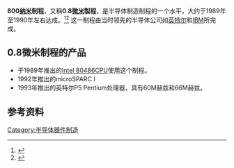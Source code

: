 {{半導體製程}}

'''800[[纳米|纳米]]制程'''，又稱'''0.8[[微米|微米]]製程'''，是半导体制造制程的一个水平，大约于1989年至1990年左右达成。<ref>{{cite web |last=Mueller |first=S |title=Microprocessors from 1971 to the Present |publisher=informIT |date=2006-07-21 |url=http://www.informit.com/articles/article.aspx?p=482324&seqNum=2 |accessdate=2012-05-11 |archiveurl=https://www.webcitation.org/6Y5hNxktm?url=http://www.informit.com/articles/article.aspx?p=482324 |archivedate=2015-04-27 |deadurl=no }}</ref><ref>{{cite web |last=Myslewski |first=R |title=Happy 40th birthday, Intel 4004! |publisher=TheRegister |date=2011-11-15 |url=http://www.theregister.co.uk/Print/2011/11/15/the_first_forty_years_of_intel_microprocessors/ |accessdate=2015-04-19 |archiveurl=https://www.webcitation.org/6Y5hOU9KX?url=http://www.theregister.co.uk/Print/2011/11/15/the_first_forty_years_of_intel_microprocessors/ |archivedate=2015-04-27 |deadurl=no }}</ref> 这一制程由当时领先的半导体公司如[[英特尔|英特尔]]和[[IBM|IBM]]所完成。

==0.8微米制程的产品==
* 于1989年推出的[[Intel_80486|Intel 80486]][[CPU|CPU]]使用这个制程。
* 1992年推出的microSPARC I
* 1993年推出的英特尔P5 Pentium处理器，具有60M赫兹和66M赫兹。

==参考资料==
{{reflist}}

{{Sequence|
prev=[[1微米制程|1微米制程]]|
next=[[600纳米制程|600纳米制程]]|
list=[[半导体器件制造|半导体器件制造]]制程
}}

{{DEFAULTSORT:800 Nanometer Process}}
[[Category:半导体器件制造|Category:半导体器件制造]]